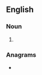 {{also|impôts}}
==English==

===Noun===
{{head|en|noun form}}

# {{plural of|impost|lang=en}}

===Anagrams===
* {{anagrams|en|a=imopsst|mispost|misstop}}